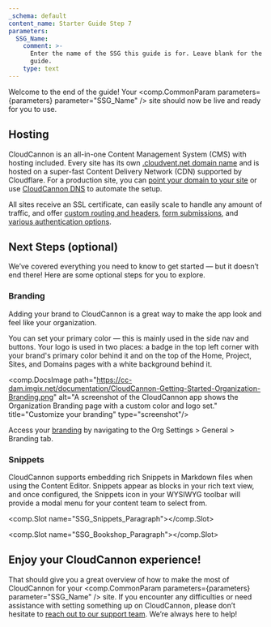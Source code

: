 ```yaml
---
_schema: default
content_name: Starter Guide Step 7
parameters:
  SSG_Name:
    comment: >-
      Enter the name of the SSG this guide is for. Leave blank for the universal
      guide.
    type: text
---
```

Welcome to the end of the guide! Your <comp.CommonParam parameters={parameters} parameter="SSG_Name" /> site should now be live and ready for you to use.

## Hosting

CloudCannon is an all-in-one Content Management System (CMS) with hosting included. Every site has its own <a target="_blank" rel="noopener" href="https://cloudcannon.com/documentation/articles/viewing-your-site-on-a-testing-domain/">.cloudvent.net domain name</a> and is hosted on a super-fast Content Delivery Network (CDN) supported by Cloudflare. For a production site, you can <a target="_blank" rel="noopener" href="https://cloudcannon.com/documentation/articles/hosting-your-site-on-a-custom-domain/">point your domain to your site</a> or use <a target="_blank" rel="noopener" href="https://cloudcannon.com/documentation/articles/using-cloudcannon-dns-to-configure-your-custom-domain/">CloudCannon DNS</a> to automate the setup.

All sites receive an SSL certificate, can easily scale to handle any amount of traffic, and offer <a target="_blank" rel="noopener" href="https://cloudcannon.com/documentation/articles/configuring-custom-routing/#custom-headers">custom routing and headers</a>, <a target="_blank" rel="noopener" href="https://cloudcannon.com/documentation/articles/getting-started-with-forms-on-cloudcannon/">form submissions</a>, and <a target="_blank" rel="noopener" href="https://cloudcannon.com/documentation/articles/adding-password-authentication-to-your-site/">various authentication options</a>.

## Next Steps (optional)

We’ve covered everything you need to know to get started — but it doesn’t end there! Here are some optional steps for you to explore.

### Branding

Adding your brand to CloudCannon is a great way to make the app look and feel like your organization.

You can set your primary color — this is mainly used in the side nav and buttons. Your logo is used in two places: a badge in the top left corner with your brand's primary color behind it and on the top of the Home, Project, Sites, and Domains pages with a white background behind it.

<comp.DocsImage path="https://cc-dam.imgix.net/documentation/CloudCannon-Getting-Started-Organization-Branding.png" alt="A screenshot of the CloudCannon app shows the Organization Branding page with a custom color and logo set." title="Customize your branding" type="screenshot"/>

Access your <a rel="noopener noreferrer" href="https://cloudcannon.com/documentation/articles/customizing-cloudcannon-to-match-your-brand/">branding</a> by navigating to the Org Settings &gt; General &gt; Branding tab.

### Snippets

CloudCannon supports embedding rich Snippets in Markdown files when using the Content Editor. Snippets appear as blocks in your rich text view, and once configured, the Snippets icon in your WYSIWYG toolbar will provide a modal menu for your content team to select from.

<comp.Slot name="SSG_Snippets_Paragraph"></comp.Slot>

<comp.Slot name="SSG_Bookshop_Paragraph"></comp.Slot>

## Enjoy your CloudCannon experience!

That should give you a great overview of how to make the most of CloudCannon for your <comp.CommonParam parameters={parameters} parameter="SSG_Name" /> site. If you encounter any difficulties or need assistance with setting something up on CloudCannon, please don’t hesitate to <a target="_blank" rel="noopener" href="https://cloudcannon.com/documentation/support/">reach out to our support team</a>. We’re always here to help!